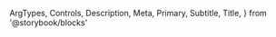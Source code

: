   ArgTypes,
  Controls,
  Description,
  Meta,
  Primary,
  Subtitle,
  Title,
} from '@storybook/blocks'


<Meta of={SelectItemStories} />

<Title />

<Subtitle />

<Description />

---

## Props

On top of all the props, attributes and event handler you can set on a
`<div />` element, the component accepts the following props:

<ArgTypes />

## Playground

<Primary />

<Controls />
